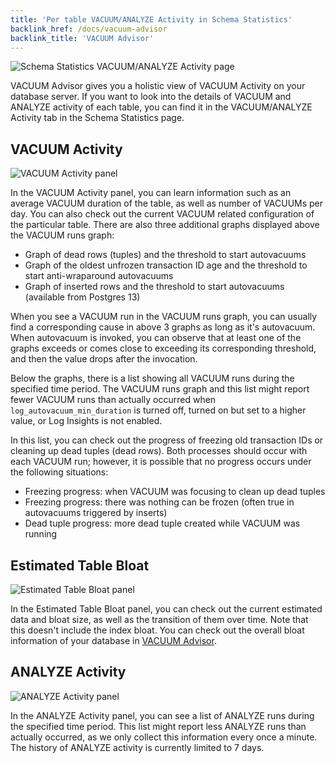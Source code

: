 ```yaml
---
title: 'Per table VACUUM/ANALYZE Activity in Schema Statistics'
backlink_href: /docs/vacuum-advisor
backlink_title: 'VACUUM Advisor'
---
```


![Schema Statistics VACUUM/ANALYZE Activity page](table_activity.png)

VACUUM Advisor gives you a holistic view of VACUUM Activity on your database
server. If you want to look into the details of VACUUM and ANALYZE activity of
each table, you can find it in the VACUUM/ANALYZE Activity tab in the Schema
Statistics page.

## VACUUM Activity

![VACUUM Activity panel](table_activity_vacuum.png)

In the VACUUM Activity panel, you can learn information such as an average
VACUUM duration of the table, as well as number of VACUUMs per day. You can also
check out the current VACUUM related configuration of the particular table.
There are also three additional graphs displayed above the VACUUM runs graph:

* Graph of dead rows (tuples) and the threshold to start autovacuums
* Graph of the oldest unfrozen transaction ID age and the threshold to start anti-wraparound autovacuums
* Graph of inserted rows and the threshold to start autovacuums (available from Postgres 13)

When you see a VACUUM run in the VACUUM runs graph, you can usually find
a corresponding cause in above 3 graphs as long as it's autovacuum.
When autovacuum is invoked, you can observe that at least one of the graphs
exceeds or comes close to exceeding its corresponding threshold, and then the
value drops after the invocation.

Below the graphs, there is a list showing all VACUUM runs during the specified
time period. The VACUUM runs graph and this list might report fewer VACUUM runs
than actually occurred when `log_autovacuum_min_duration` is turned off, turned
on but set to a higher value, or Log Insights is not enabled.

In this list, you can check out the progress of freezing old transaction IDs or
cleaning up dead tuples (dead rows). Both processes should occur with each
VACUUM run; however, it is possible that no progress occurs under the following
situations:

* Freezing progress: when VACUUM was focusing to clean up dead tuples
* Freezing progress: there was nothing can be frozen (often true in autovacuums triggered by inserts)
* Dead tuple progress: more dead tuple created while VACUUM was running


## Estimated Table Bloat

![Estimated Table Bloat panel](table_activity_bloat.png)

In the Estimated Table Bloat panel, you can check out the current estimated data
and bloat size, as well as the transition of them over time. Note that this
doesn't include the index bloat. You can check out the overall bloat information
of your database in [VACUUM Advisor](/docs/vacuum-advisor/bloat).


## ANALYZE Activity

![ANALYZE Activity panel](table_activity_analyze.png)

In the ANALYZE Activity panel, you can see a list of ANALYZE runs during
the specified time period.
This list might report less ANALYZE runs than actually occurred, as we only
collect this information every once a minute.
The history of ANALYZE activity is currently limited to 7 days.
